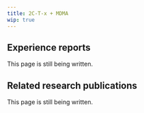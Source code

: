 ---
title: 2C-T-x + MDMA
wip: true
---

## Experience reports

This page is still being written.

## Related research publications

This page is still being written.

